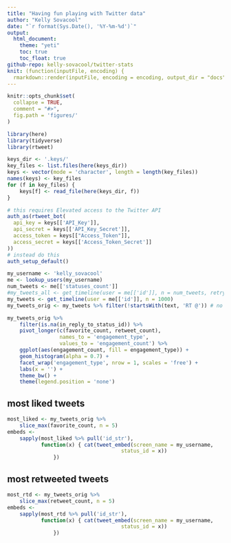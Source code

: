 ```yaml
---
title: "Having fun playing with Twitter data"
author: "Kelly Sovacool"
date: "`r format(Sys.Date(), '%Y-%m-%d')`"
output:
  html_document:
    theme: "yeti"
    toc: true
    toc_float: true
github-repo: kelly-sovacool/twitter-stats
knit: (function(inputFile, encoding) {
  rmarkdown::render(inputFile, encoding = encoding, output_dir = "docs") })
---
```


```r
knitr::opts_chunk$set(
  collapse = TRUE,
  comment = "#>",
  fig.path = 'figures/'
)
```


```r
library(here)
library(tidyverse)
library(rtweet)
```

```r
keys_dir <- '.keys/'
key_files <- list.files(here(keys_dir))
keys <- vector(mode = 'character', length = length(key_files))
names(keys) <- key_files
for (f in key_files) {
    keys[f] <- read_file(here(keys_dir, f)) 
}
```

```r
# this requires Elevated access to the Twitter API
auth_as(rtweet_bot(
  api_key = keys[['API_Key']],
  api_secret = keys[['API_Key_Secret']],
  access_token = keys[["Access_Token"]],
  access_secret = keys[['Access_Token_Secret']]
))
# instead do this
auth_setup_default()
```

```r
my_username <- 'kelly_sovacool'
me <- lookup_users(my_username)
num_tweets <- me[['statuses_count']]
#my_tweets_all <- get_timeline(user = me[['id']], n = num_tweets, retryonratelimit = TRUE) # Error: $ operator is invalid for atomic vectors 
my_tweets <- get_timeline(user = me[['id']], n = 1000)
my_tweets_orig <- my_tweets %>% filter(!startsWith(text, 'RT @')) # no retweets
```

```r
my_tweets_orig %>% 
    filter(is.na(in_reply_to_status_id)) %>% 
    pivot_longer(c(favorite_count, retweet_count),
                 names_to = 'engagement_type',
                 values_to = 'engagement_count') %>% 
    ggplot(aes(engagement_count, fill = engagement_type)) +
    geom_histogram(alpha = 0.7) +
    facet_wrap('engagement_type', nrow = 1, scales = 'free') +
    labs(x = '') +
    theme_bw() +
    theme(legend.position = 'none')
```

## most liked tweets

```r
most_liked <- my_tweets_orig %>% 
    slice_max(favorite_count, n = 5)
embeds <- 
    sapply(most_liked %>% pull('id_str'), 
           function(x) { cat(tweet_embed(screen_name = my_username, 
                                     status_id = x))
               })
```


## most retweeted tweets

```r
most_rtd <- my_tweets_orig %>% 
    slice_max(retweet_count, n = 5)
embeds <- 
    sapply(most_rtd %>% pull('id_str'), 
           function(x) { cat(tweet_embed(screen_name = my_username, 
                                     status_id = x))
               })
```

